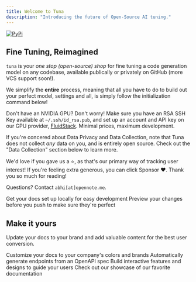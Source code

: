 ```yaml
---
title: Welcome to Tuna
description: "Introducing the future of Open-Source AI tuning."
---
```


[![PyPi](https://img.shields.io/pypi/v/tuna-cli)](https://pypi.org/project/tuna-cli/)

## Fine Tuning, Reimagined

`tuna` is your _one stop (open-source) shop_ for fine tuning a code generation model on any codebase, available publically or privately on GitHub (more VCS support soon!).

We simplify the **entire** process, meaning that all you have to do to build out your perfect model, settings and all, is simply follow the initialization command below!

Don't have an NVIDIA GPU? Don't worry! Make sure you have an RSA SSH Key available at `~/.ssh/id_rsa.pub`, and set up an account and API key on our GPU provider, [FluidStack](https://fluidstack.io). Minimal prices, maximum development.

If you're concered about Data Privacy and Data Collection, note that Tuna does not collect _any_ data on you, and is entirely open source. Check out the "Data Collection" section below to learn more.

We'd love if you gave us a ⭐, as that's our primary way of tracking user interest! If you're feeling extra generous, you can click Sponsor ❤️. Thank you so much for reading!

Questions? Contact `abhi[at]opennote.me`.

<CardGroup cols={2}>
  <Card
    title="Install CLI"
    icon="pen-to-square"
    href="https://mintlify.com/docs/quickstart"
  >
    Get your docs set up locally for easy development
  </Card>
  <Card
    title="Configure "
    icon="image"
    href="https://mintlify.com/docs/development"
  >
    Preview your changes before you push to make sure they're perfect
  </Card>
</CardGroup>

## Make it yours

Update your docs to your brand and add valuable content for the best user conversion.

<CardGroup cols={2}>
  <Card
    title="Customize Style"
    icon="palette"
    href="https://mintlify.com/docs/settings/global"
  >
    Customize your docs to your company's colors and brands
  </Card>
  <Card
    title="Reference APIs"
    icon="code"
    href="https://mintlify.com/docs/api-playground/openapi"
  >
    Automatically generate endpoints from an OpenAPI spec
  </Card>
  <Card
    title="Add Components"
    icon="screwdriver-wrench"
    href="https://mintlify.com/docs/components/accordion"
  >
    Build interactive features and designs to guide your users
  </Card>
  <Card
    title="Get Inspiration"
    icon="stars"
    href="https://mintlify.com/customers"
  >
    Check out our showcase of our favorite documentation
  </Card>
</CardGroup>
